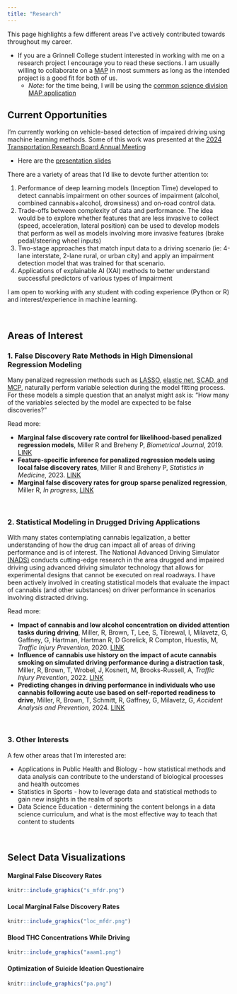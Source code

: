 ```yaml
---
title: "Research"
---
```


This page highlights a few different areas I've actively contributed towards throughout my career.  

- If you are a Grinnell College student interested in working with me on a research project I encourage you to read these sections. I am usually willing to collaborate on a [MAP](https://www.grinnell.edu/about/leadership/offices-services/dean/maps) in most summers as long as the intended project is a good fit for both of us.
    - *Note*: for the time being, I will be using the [common science division MAP application](https://www.grinnell.edu/academics/majors-concentrations/science-division/summer-research)

## Current Opportunities

I'm currently working on vehicle-based detection of impaired driving using machine learning methods. Some of this work was presented at the [2024 Transportation Research Board Annual Meeting](https://www.trb.org/AnnualMeeting/AnnualMeeting.aspx)

- Here are the [presentation slides](TRB24_slides.pdf)

There are a variety of areas that I'd like to devote further attention to:

1. Performance of deep learning models (Inception Time) developed to detect cannabis impairment on other sources of impairment (alcohol, combined cannabis+alcohol, drowsiness) and on-road control data.
2. Trade-offs between complexity of data and performance. The idea would be to explore whether features that are less invasive to collect (speed, acceleration, lateral position) can be used to develop models that perform as well as models involving more invasive features (brake pedal/steering wheel inputs)
3. Two-stage approaches that match input data to a driving scenario (ie: 4-lane interstate, 2-lane rural, or urban city) and apply an impairment detection model that was trained for that scenario.
4. Applications of explainable AI (XAI) methods to better understand successful predictors of various types of impairment

I am open to working with any student with coding experience (Python or R) and interest/experience in machine learning.

$~$

## Areas of Interest

### 1. False Discovery Rate Methods in High Dimensional Regression Modeling

Many penalized regression methods such as [LASSO](http://statweb.stanford.edu/~tibs/lasso.html), [elastic net](https://en.wikipedia.org/wiki/Elastic_net_regularization), [SCAD, and MCP](http://myweb.uiowa.edu/pbreheny/7600/s16/notes/2-29.pdf), naturally perform variable selection during the model fitting process.  For these models a simple question that an analyst might ask is: "How many of the variables selected by the model are expected to be false discoveries?"

Read more:

- **Marginal false discovery rate control for likelihood-based penalized regression models**, Miller R and Breheny P, *Biometrical Journal*, 2019. [LINK](https://onlinelibrary.wiley.com/doi/abs/10.1002/bimj.201800138)
- **Feature-specific inference for penalized regression models using local false discovery rates**, Miller R and Breheny P, *Statistics in Medicine*, 2023. [LINK](https://onlinelibrary.wiley.com/doi/full/10.1002/sim.9678)
- **Marginal false discovery rates for group sparse penalized regression**, Miller R, *In progress*, [LINK](https://github.com/remiller1450/grp_mfdr_paper)

$~$

### 2. Statistical Modeling in Drugged Driving Applications

With many states contemplating cannabis legalization, a better understanding of how the drug can impact all of areas of driving performance and is of interest.  The National Advanced Driving Simulator [(NADS)](https://www.nads-sc.uiowa.edu/) conducts cutting-edge research in the area drugged and impaired driving using advanced driving simulator technology that allows for experimental designs that cannot be executed on real roadways.  I have been actively involved in creating statistical models that evaluate the impact of cannabis (and other substances) on driver performance in scenarios involving distracted driving.

Read more:

- **Impact of cannabis and low alcohol concentration on divided attention tasks during driving**, Miller, R, Brown, T, Lee, S, Tibrewal, I, Milavetz, G, Gaffney, G, Hartman, Hartman R, D Gorelick, R Compton, Huestis, M, *Traffic Injury Prevention*, 2020. [LINK](https://www.tandfonline.com/doi/abs/10.1080/15389588.2020.1814956)
- **Influence of cannabis use history on the impact of acute cannabis smoking on simulated driving performance during a distraction task**, Miller, R, Brown, T,  Wrobel, J, Kosnett, M, Brooks-Russell, A, *Traffic Injury Prevention*, 2022. [LINK](https://www.tandfonline.com/doi/full/10.1080/15389588.2022.2072492)
- **Predicting changes in driving performance in individuals who use cannabis following acute use based on self-reported readiness to drive**, Miller, R, Brown, T,  Schmitt, R, Gaffney, G, Milavetz, G, *Accident Analysis and Prevention*, 2024. [LINK](https://www.sciencedirect.com/science/article/abs/pii/S0001457523004232)

$~$

### 3. Other Interests

A few other areas that I'm interested are: 

- Applications in Public Health and Biology - how statistical methods and data analysis can contribute to the understand of biological processes and health outcomes
- Statistics in Sports - how to leverage data and statistical methods to gain new insights in the realm of sports
- Data Science Education - determining the content belongs in a data science curriculum, and what is the most effective way to teach that content to students

$~$

## Select Data Visualizations

#### Marginal False Discovery Rates

```r
knitr::include_graphics("s_mfdr.png")
```

#### Local Marginal False Discovery Rates

```r
knitr::include_graphics("loc_mfdr.png")
```

#### Blood THC Concentrations While Driving

```r
knitr::include_graphics("aaam1.png")
```

#### Optimization of Suicide Ideation Questionaire

```r
knitr::include_graphics("pa.png")
```

